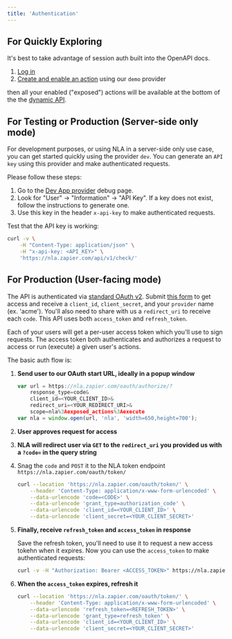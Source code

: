 ```yaml
---
title: 'Authentication'
---
```


## For Quickly Exploring

It's best to take advantage of session auth built into the OpenAPI docs.

1. [Log in](https://nla.zapier.com/login/zapier/)
2. [Create and enable an action](https://nla.zapier.com/demo/) using our `demo` provider

then all your enabled ("exposed") actions will be available at the bottom of the the [dynamic API](https://nla.zapier.com/api/v1/dynamic/docs).

## For Testing or Production (Server-side only mode)

For development purposes, or using NLA in a server-side only use case, you can get started quickly using the provider `dev`. You can generate an `API key` using this provider and make authenticated requests.

Please follow these steps:

1. Go to the [Dev App provider](https://nla.zapier.com/dev/provider/debug/) debug page.
2. Look for "User" -> "Information" -> "API Key". If a key does not exist, follow the instructions to generate one.
3. Use this key in the header `x-api-key` to make authenticated requests.

Test that the API key is working:

```bash
curl -v \
    -H "Content-Type: application/json" \
    -H "x-api-key: <API_KEY>" \
    'https://nla.zapier.com/api/v1/check/'
```

## For Production (User-facing mode)

The API is authenticated via [standard OAuth v2](https://oauth.net/2/). Submit [this form](https://nla.zapier.app/nla-oauth-credentials) to get access and receive a `client_id`, `client_secret`, and your `provider` name (ex. 'acme'). You'll also need to share with us a `redirect_uri` to receive each `code`. This API uses both `access_token` and `refresh_token`.

Each of your users will get a per-user access token which you'll use to sign requests. The access token both authenticates and authorizes a request to access or run (execute) a given user's actions.

The basic auth flow is:

1. **Send user to our OAuth start URL, ideally in a popup window**

   ```javascript
   var url = https://nla.zapier.com/oauth/authorize/?
       response_type=code&
       client_id=<YOUR_CLIENT_ID>&
       redirect_uri=<YOUR_REDIRECT_URI>&
       scope=nla%3Aexposed_actions%3Aexecute
   var nla = window.open(url, 'nla', 'width=650,height=700');
   ```

2. **User approves request for access**
3. **NLA will redirect user via `GET` to the `redirect_uri` you provided us with a `?code=` in the query string**
4. Snag the `code` and `POST` it to the NLA token endpoint `https://nla.zapier.com/oauth/token/`

   ```bash
   curl --location 'https://nla.zapier.com/oauth/token/' \
       --header 'Content-Type: application/x-www-form-urlencoded' \
       --data-urlencode 'code=<CODE>' \
       --data-urlencode 'grant_type=authorization_code' \
       --data-urlencode 'client_id=<YOUR_CLIENT_ID>' \
       --data-urlencode 'client_secret=<YOUR_CLIENT_SECRET>'
   ```

5. **Finally, receive `refresh_token` and `access_token` in response**

   Save the refresh token, you'll need to use it to request a new access tokehn when it expires.
   Now you can use the `access_token` to make authenticated requests:

   ```bash
   curl -v -H "Authorization: Bearer <ACCESS_TOKEN>" https://nla.zapier.com/api/v1/dynamic/openapi.json
   ```

6. **When the `access_token` expires, refresh it**

   ```bash
   curl --location 'https://nla.zapier.com/oauth/token/' \
       --header 'Content-Type: application/x-www-form-urlencoded' \
       --data-urlencode 'refresh_token=<REFRESH_TOKEN>' \
       --data-urlencode 'grant_type=refresh_token' \
       --data-urlencode 'client_id=<YOUR_CLIENT_ID>' \
       --data-urlencode 'client_secret=<YOUR_CLIENT_SECRET>'
   ```
